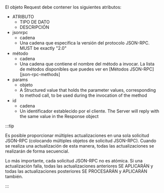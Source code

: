 El objeto Request debe contener los siguientes atributos:

<AttributeTable>

- ATRIBUTO
  - TIPO DE DATO
  - DESCRIPCIÓN
- jsonrpc
  - cadena
  - Una cadena que especifica la versión del protocolo JSON-RPC. MUST be exactly "2.0"
- método
  - cadena
  - Una cadena que contiene el nombre del método a invocar. La lista de métodos disponibles que puedes ver en [Métodos JSON-RPC][json-rpc-methods]
- params
  - objeto
  - A Structured value that holds the parameter values, corresponding to method call, to be used during the invocation of the method
- id
  - cadena
  - Un identificador establecido por el cliente. The Server will reply with the same value in the Response object

</AttributeTable>

:::tip

Es posible proporcionar múltiples actualizaciones en una sola solicitud JSON-RPC (colocando múltiples objetos de solicitud JSON-RPC). Cuando se realiza una actualización de esta manera, todas las actualizaciones se realizarán de forma secuencial.

Lo más importante, cada solicitud JSON-RPC no es atómica. Si una actualización falla, todas las actualizaciones anteriores SE APLICARÁN y todas las actualizaciones posteriores SE PROCESARÁN y APLICARÁN también.

:::
